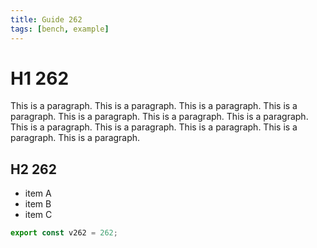 ```yaml
---
title: Guide 262
tags: [bench, example]
---
```


# H1 262

This is a paragraph. This is a paragraph. This is a paragraph. This is a paragraph. This is a paragraph. This is a paragraph. This is a paragraph. This is a paragraph. This is a paragraph. This is a paragraph. This is a paragraph. This is a paragraph. 

## H2 262

- item A
- item B
- item C

```ts
export const v262 = 262;
```